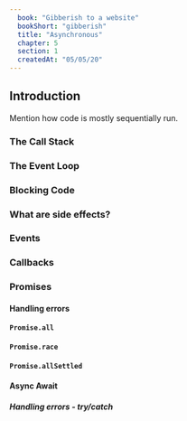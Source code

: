 ```yaml
---
  book: "Gibberish to a website"
  bookShort: "gibberish"
  title: "Asynchronous"
  chapter: 5
  section: 1
  createdAt: "05/05/20"
---
```


## Introduction

Mention how code is mostly sequentially run.

### The Call Stack

### The Event Loop

### Blocking Code

### What are side effects?

### Events

### Callbacks

### Promises

#### Handling errors

#### `Promise.all`

#### `Promise.race`

#### `Promise.allSettled`

#### Async Await

##### Handling errors - try/catch
